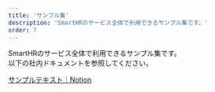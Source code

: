 ```yaml
---
title: 'サンプル集'
description: 'SmartHRのサービス全体で利用できるサンプル集です。'
order: 7
---
```


SmartHRのサービス全体で利用できるサンプル集です。  
以下の社内ドキュメントを参照してください。

[サンプルテキスト｜Notion](https://www.notion.so/27d37b6398eb80419183c73bbe76bce5?source=copy_link)

